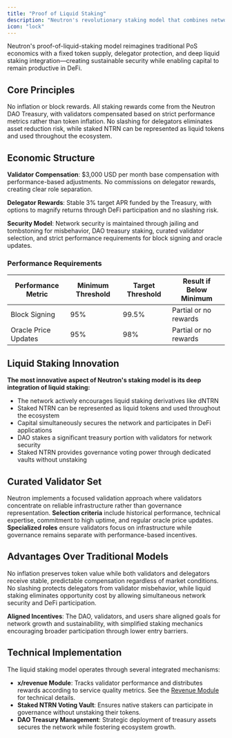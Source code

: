 ```yaml
---
title: "Proof of Liquid Staking"
description: "Neutron's revolutionary staking model that combines network security with DeFi capital efficiency"
icon: "lock"
---
```


Neutron's proof-of-liquid-staking model reimagines traditional PoS economics with a fixed token supply, delegator protection, and deep liquid staking integration—creating sustainable security while enabling capital to remain productive in DeFi.

## Core Principles

<CardGroup cols={2}>
  <Card title="Fixed Supply & Performance-Based Rewards" icon="coins" iconType="duotone">
    No inflation or block rewards. All staking rewards come from the Neutron DAO Treasury, with validators compensated based on strict performance metrics rather than token inflation.
  </Card>
  
  <Card title="Delegator Protection & Capital Efficiency" icon="shield-halved" iconType="duotone">
    No slashing for delegators eliminates asset reduction risk, while staked NTRN can be represented as liquid tokens and used throughout the ecosystem.
  </Card>
</CardGroup>

## Economic Structure

**Validator Compensation**: $3,000 USD per month base compensation with performance-based adjustments. No commissions on delegator rewards, creating clear role separation.

**Delegator Rewards**: Stable 3% target APR funded by the Treasury, with options to magnify returns through DeFi participation and no slashing risk.

**Security Model**: Network security is maintained through jailing and tombstoning for misbehavior, DAO treasury staking, curated validator selection, and strict performance requirements for block signing and oracle updates.

### Performance Requirements

<div className="overflow-x-auto">
  <table className="w-full my-4 text-sm">
    <thead>
      <tr>
        <th className="p-2 border-b-2 border-gray-200 bg-gray-100 dark:bg-gray-800 dark:border-gray-700">Performance Metric</th>
        <th className="p-2 border-b-2 border-gray-200 bg-gray-100 dark:bg-gray-800 dark:border-gray-700">Minimum Threshold</th>
        <th className="p-2 border-b-2 border-gray-200 bg-gray-100 dark:bg-gray-800 dark:border-gray-700">Target Threshold</th>
        <th className="p-2 border-b-2 border-gray-200 bg-gray-100 dark:bg-gray-800 dark:border-gray-700">Result if Below Minimum</th>
      </tr>
    </thead>
    <tbody>
      <tr>
        <td className="p-2 border-b border-gray-200 dark:border-gray-700">Block Signing</td>
        <td className="p-2 border-b border-gray-200 dark:border-gray-700">95%</td>
        <td className="p-2 border-b border-gray-200 dark:border-gray-700">99.5%</td>
        <td className="p-2 border-b border-gray-200 dark:border-gray-700">Partial or no rewards</td>
      </tr>
      <tr>
        <td className="p-2 border-b border-gray-200 dark:border-gray-700">Oracle Price Updates</td>
        <td className="p-2 border-b border-gray-200 dark:border-gray-700">95%</td>
        <td className="p-2 border-b border-gray-200 dark:border-gray-700">98%</td>
        <td className="p-2 border-b border-gray-200 dark:border-gray-700">Partial or no rewards</td>
      </tr>
    </tbody>
  </table>
</div>

## Liquid Staking Innovation

<div className="p-4 border-l-4 border-primary bg-primary/5 rounded my-6">
  <strong>The most innovative aspect of Neutron's staking model is its deep integration of liquid staking:</strong>
  <ul className="mt-3 space-y-2">
    <li>The network actively encourages liquid staking derivatives like dNTRN</li>
    <li>Staked NTRN can be represented as liquid tokens and used throughout the ecosystem</li>
    <li>Capital simultaneously secures the network and participates in DeFi applications</li>
    <li>DAO stakes a significant treasury portion with validators for network security</li>
    <li>Staked NTRN provides governance voting power through dedicated vaults without unstaking</li>
  </ul>
</div>

## Curated Validator Set

Neutron implements a focused validation approach where validators concentrate on reliable infrastructure rather than governance representation. **Selection criteria** include historical performance, technical expertise, commitment to high uptime, and regular oracle price updates. **Specialized roles** ensure validators focus on infrastructure while governance remains separate with performance-based incentives.

## Advantages Over Traditional Models

<CardGroup cols={2}>
  <Card title="Sustainable & Predictable Economics" icon="chart-line" iconType="duotone">
    No inflation preserves token value while both validators and delegators receive stable, predictable compensation regardless of market conditions.
  </Card>
  
  <Card title="Reduced Risk & Capital Efficiency" icon="shield-check" iconType="duotone">
    No slashing protects delegators from validator misbehavior, while liquid staking eliminates opportunity cost by allowing simultaneous network security and DeFi participation.
  </Card>
</CardGroup>

**Aligned Incentives**: The DAO, validators, and users share aligned goals for network growth and sustainability, with simplified staking mechanics encouraging broader participation through lower entry barriers.

## Technical Implementation

The liquid staking model operates through several integrated mechanisms:

- **x/revenue Module**: Tracks validator performance and distributes rewards according to service quality metrics. See the [Revenue Module](/developers/modules/revenue/overview) for technical details.
- **Staked NTRN Voting Vault**: Ensures native stakers can participate in governance without unstaking their tokens.
- **DAO Treasury Management**: Strategic deployment of treasury assets secures the network while fostering ecosystem growth. 